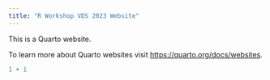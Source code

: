 ---
title: "R Workshop VDS 2023 Website"
---

This is a Quarto website.

To learn more about Quarto websites visit <https://quarto.org/docs/websites>.

```{r}
1 + 1
```
